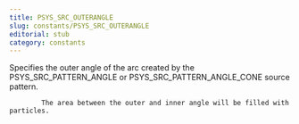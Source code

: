 ```yaml
---
title: PSYS_SRC_OUTERANGLE
slug: constants/PSYS_SRC_OUTERANGLE
editorial: stub
category: constants
---
```


<LSLConstant name="PSYS_SRC_OUTERANGLE"/>

Specifies the outer angle of the arc created by the PSYS_SRC_PATTERN_ANGLE or PSYS_SRC_PATTERN_ANGLE_CONE source pattern.

			The area between the outer and inner angle will be filled with particles.
